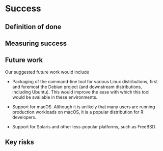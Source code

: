 # Success
<!-- 
Projects should have a definition of done that is measurable, and a thorough understanding going in of what the risks are to delivery 
-->

## Definition of done
<!-- 
What does success look like? 
-->

## Measuring success
<!-- 
How will we know when success is achieved, what markers can we use along the way 
-->

## Future work
<!-- 
How could this be extended / developed in the future by yourself and/or the community in general?
-->

Our suggested future work would include

* Packaging of the command-line tool for various Linux distributions, first and
  foremost the Debian project (and downstream distributions, including Ubuntu).
  This would improve the ease with which this tool would be available in these
  environments.

* Support for macOS. Although it is unlikely that many users are running
  production workloads on macOS, it is a popular distribution for R developers.

* Support for Solaris and other less-popular platforms, such as FreeBSD.

## Key risks
<!-- 
What sort of things could come up that can delay or break the project?

 - [ ] People
 - [ ] Processes
 - [ ] Tooling & Technology
 - [ ] Costs

-->